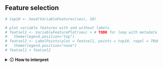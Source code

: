 ## Feature selection

<!-- Sergio Alías, 20230629 -->
<!-- Last modified 20230629 -->

```r

# top10 <- head(VariableFeatures(seu), 10)

# plot variable features with and without labels
# featsel1 <- VariableFeaturePlot(seu) + # TODO for loop with metadata to get 1 plot per sample
#   theme(legend.position="top")
# featsel2 <- LabelPoints(plot = featsel1, points = top10, repel = TRUE) + 
#   theme(legend.position="none")
# featsel1 + featsel2
```

<details>
<summary>🛈 **How to interpret**</summary>
<br>

High variable genes (HVGs) selected: **`r hvgs`**

In the feature selection step we calculate subset of features that exhibit high cell-to-cell variation in the dataset—they are highly expressed in some cells, and lowly expressed in others. Focusing on these genes in downstream analysis helps to highlight biological signal in single-cell datasets.<sup>1</sup>

*References:*

1. Brennecke, Philip, Simon Anders, Jong Kyoung Kim, Aleksandra A Kołodziejczyk, Xiuwei Zhang, Valentina Proserpio, Bianka Baying, et al. 2013. “Accounting for Technical Noise in Single-Cell Rna-Seq Experiments.” *Nature Methods* 10 (11): 1093–5.

</details>